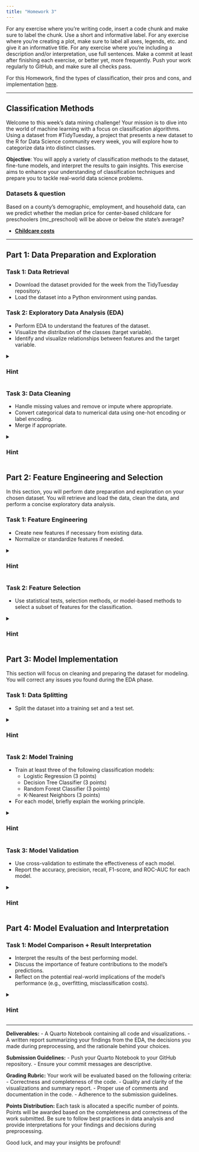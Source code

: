 ```yaml
---
title: "Homework 3"
---
```


For any exercise where you're writing code, insert a code chunk and make sure to label the chunk. Use a short and informative label. For any exercise where you're creating a plot, make sure to label all axes, legends, etc. and give it an informative title. For any exercise where you're including a description and/or interpretation, use full sentences. Make a commit at least after finishing each exercise, or better yet, more frequently. Push your work regularly to GitHub, and make sure all checks pass.

For this Homework, find the types of classification, their pros and cons, and implementation [here](https://datamineaz.org/tables/model-cheatsheet.html).

------------------------------------------------------------------------

## Classification Methods

Welcome to this week's data mining challenge! Your mission is to dive into the world of machine learning with a focus on classification algorithms. Using a dataset from #TidyTuesday, a project that presents a new dataset to the R for Data Science community every week, you will explore how to categorize data into distinct classes.

**Objective**: You will apply a variety of classification methods to the dataset, fine-tune models, and interpret the results to gain insights. This exercise aims to enhance your understanding of classification techniques and prepare you to tackle real-world data science problems.

### Datasets & question

Based on a county's demographic, employment, and household data, can we predict whether the median price for center-based childcare for preschoolers (mc_preschool) will be above or below the state's average?

-   [**Childcare costs**](https://github.com/rfordatascience/tidytuesday/tree/master/data/2023/2023-05-09)

------------------------------------------------------------------------

## Part 1: Data Preparation and Exploration

### Task 1: Data Retrieval

-   Download the dataset provided for the week from the TidyTuesday repository.
-   Load the dataset into a Python environment using pandas.

### Task 2: Exploratory Data Analysis (EDA)

-   Perform EDA to understand the features of the dataset.
-   Visualize the distribution of the classes (target variable).
-   Identify and visualize relationships between features and the target variable.

<details>

<summary>

<h3><b>Hint</b></h3>

</summary>

-   Use `matplotlib` and `seaborn` for visualizations to understand data distributions.
-   `pandas.DataFrame.describe()` can give you descriptive statistics.
-   Use `seaborn.pairplot()` or `pandas.scatter_matrix()` to visualize possible correlations.

</details>

### Task 3: Data Cleaning

-   Handle missing values and remove or impute where appropriate.
-   Convert categorical data to numerical data using one-hot encoding or label encoding.
-   Merge if appropriate.

<details>

<summary>

<h3><b>Hint</b></h3>

</summary>

-   Check for missing values using `pandas.DataFrame.isnull().sum()`.
-   Consider using `pandas.DataFrame.dropna()` to remove rows with missing values or `pandas.DataFrame.fillna()` to impute them.
-   For encoding categorical variables, look into `pandas.get_dummies()` for one-hot encoding or `sklearn.preprocessing.LabelEncoder` for label encoding.

</details>

## Part 2: Feature Engineering and Selection

In this section, you will perform date preparation and exploration on your chosen dataset. You will retrieve and load the data, clean the data, and perform a concise exploratory data analysis.

### Task 1: Feature Engineering

-   Create new features if necessary from existing data.
-   Normalize or standardize features if needed.

<details>

<summary>

<h3><b>Hint</b></h3>

</summary>

-   Think about what additional information might be useful that's not directly provided in the features.
-   Standardize features with `sklearn.preprocessing.StandardScaler` or normalize them with `sklearn.preprocessing.MinMaxScaler`.

</details>

### Task 2: Feature Selection

-   Use statistical tests, selection methods, or model-based methods to select a subset of features for the classification.

<details>

<summary>

<h3><b>Hint</b></h3>

</summary>

-   Use methods like `SelectKBest` from `sklearn.feature_selection` to select features based on univariate statistical tests.
-   Consider using `feature_importances_` from tree-based models like RandomForest to evaluate feature importance.
-   Consider removing correlated pairs like we did in class

</details>

## Part 3: Model Implementation

This section will focus on cleaning and preparing the dataset for modeling. You will correct any issues you found during the EDA phase.

### Task 1: Data Splitting

-   Split the dataset into a training set and a test set.

<details>

<summary>

<h3><b>Hint</b></h3>

</summary>

-   Use `sklearn.model_selection.train_test_split` to separate your data into training and testing sets.
-   Consider using PCA for dimensional reduction, picking the optimal components like we did in class.

</details>

### Task 2: Model Training

-   Train at least three of the following classification models:
    -   Logistic Regression (3 points)
    -   Decision Tree Classifier (3 points)
    -   Random Forest Classifier (3 points)
    -   K-Nearest Neighbors (3 points)
-   For each model, briefly explain the working principle.

<details>

<summary>

<h3><b>Hint</b></h3>

</summary>

-   For each algorithm, ensure you understand the basic principle; logistic regression is about probabilities, decision trees make hierarchical decisions, etc.
-   Consult the scikit-learn documentation for details on parameters and usage of different classifiers.

</details>

### Task 3: Model Validation

-   Use cross-validation to estimate the effectiveness of each model.
-   Report the accuracy, precision, recall, F1-score, and ROC-AUC for each model.

<details>

<summary>

<h3><b>Hint</b></h3>

</summary>

-   Implement cross-validation using `sklearn.model_selection.cross_val_score` or `sklearn.model_selection.cross_validate`.
-   For metrics, explore `sklearn.metrics` for functions like `accuracy_score`, `precision_score`, `recall_score`, `f1_score`, and `roc_auc_score`.

</details>

## Part 4: Model Evaluation and Interpretation

### Task 1: Model Comparison + Result Interpretation

-   Interpret the results of the best performing model.
-   Discuss the importance of feature contributions to the model's predictions.
-   Reflect on the potential real-world implications of the model's performance (e.g., overfitting, misclassification costs).

<details>

<summary>

<h3><b>Hint</b></h3>

</summary>

-   When interpreting the ROC curve, recall that a curve closer to the top-left corner indicates a better performance.

</details>

------------------------------------------------------------------------

**Deliverables:** - A Quarto Notebook containing all code and visualizations. - A written report summarizing your findings from the EDA, the decisions you made during preprocessing, and the rationale behind your choices.

**Submission Guidelines:** - Push your Quarto Notebook to your GitHub repository. - Ensure your commit messages are descriptive.

**Grading Rubric:** Your work will be evaluated based on the following criteria: - Correctness and completeness of the code. - Quality and clarity of the visualizations and summary report. - Proper use of comments and documentation in the code. - Adherence to the submission guidelines.

**Points Distribution:** Each task is allocated a specific number of points. Points will be awarded based on the completeness and correctness of the work submitted. Be sure to follow best practices in data analysis and provide interpretations for your findings and decisions during preprocessing.

Good luck, and may your insights be profound!
